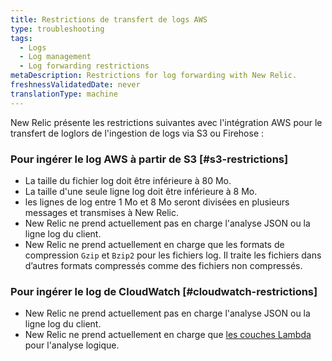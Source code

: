 ```yaml
---
title: Restrictions de transfert de logs AWS
type: troubleshooting
tags:
  - Logs
  - Log management
  - Log forwarding restrictions
metaDescription: Restrictions for log forwarding with New Relic.
freshnessValidatedDate: never
translationType: machine
---
```


New Relic présente les restrictions suivantes avec l&apos;intégration AWS pour le transfert de loglors de l&apos;ingestion de logs via S3 ou Firehose :

### Pour ingérer le log AWS à partir de S3 [#s3-restrictions]

* La taille du fichier log doit être inférieure à 80 Mo.
* La taille d&apos;une seule ligne log doit être inférieure à 8 Mo.
* les lignes de log entre 1 Mo et 8 Mo seront divisées en plusieurs messages et transmises à New Relic.
* New Relic ne prend actuellement pas en charge l&apos;analyse JSON ou la ligne log du client.
* New Relic ne prend actuellement en charge que les formats de compression `Gzip` et `Bzip2` pour les fichiers log. Il traite les fichiers dans d’autres formats compressés comme des fichiers non compressés.

### Pour ingérer le log de CloudWatch [#cloudwatch-restrictions]

* New Relic ne prend actuellement pas en charge l&apos;analyse JSON ou la ligne log du client.
* New Relic ne prend actuellement en charge que [les couches Lambda](https://github.com/newrelic/newrelic-lambda-layers) pour l&apos;analyse logique.